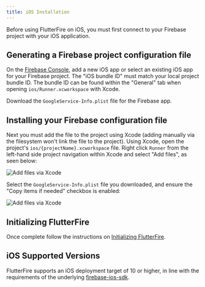 ```yaml
---
title: iOS Installation
---
```


Before using FlutterFire on iOS, you must first connect to your Firebase project with your iOS application.

## Generating a Firebase project configuration file

On the [Firebase Console](https://console.firebase.google.com/project/_/overview), add a new iOS app or select an
existing iOS app for your Firebase project. The "iOS bundle ID" must match your local project bundle ID. The bundle ID
can be found within the "General" tab when opening `ios/Runner.xcworkspace` with Xcode.

Download the `GoogleService-Info.plist` file for the Firebase app.

## Installing your Firebase configuration file

Next you must add the file to the project using Xcode (adding manually via the filesystem won't link the file to the
project). Using Xcode, open the project's `ios/{projectName}.xcworkspace` file. Right click `Runner` from the left-hand
side project navigation within Xcode and select "Add files", as seen below:

<Image
  src="ios-add-files-via-xcode.png"
  alt="Add files via Xcode"
  caption={false}
/>

Select the `GoogleService-Info.plist` file you downloaded, and ensure the "Copy items if needed" checkbox is enabled:

<Image
  src="ios-xcode-copy-items.png"
  alt="Add files via Xcode"
  caption={false}
/>

## Initializing FlutterFire

Once complete follow the instructions on [Initializing FlutterFire](../overview.mdx#initializing-flutterfire).

## iOS Supported Versions

FlutterFire supports an iOS deployment target of 10 or higher, in line with the requirements of the underlying [firebase-ios-sdk](https://firebase.google.com/docs/ios/setup).
